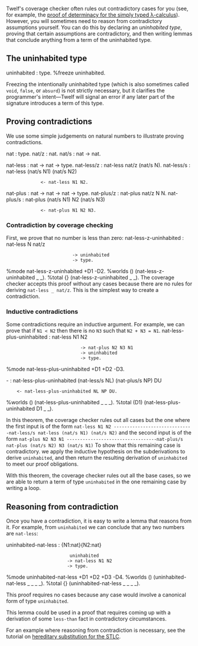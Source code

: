 Twelf's coverage checker often rules out contradictory cases for you (see, for example, the [[Uniqueness lemmas|proof of determinacy for the simply typed λ-calculus]]).  However, you will sometimes need to reason from contradictory assumptions yourself. You can do this by declaring an ''uninhabited type'', proving that certain assumptions are contradictory, and then writing lemmas that conclude anything from a term of the uninhabited type. 

== The uninhabited type ==

<twelf>uninhabited : type. 
%freeze uninhabited. 
</twelf>

Freezing the intentionally uninhabited type (which is also sometimes called <tt>void</tt>, <tt>false</tt>, or <tt>absurd</tt>) is not strictly necessary, but it clarifies the programmer's intent—Twelf will signal an error if any later part of the signature introduces a term of this type.

== Proving contradictions ==

We use some simple judgements on natural numbers to illustrate proving contradictions.

<twelf>
nat   : type. 
nat/z : nat.
nat/s : nat -> nat.

nat-less   : nat -> nat -> type.
nat-less/z : nat-less nat/z (nat/s N).
nat-less/s : nat-less (nat/s N1) (nat/s N2)
              <- nat-less N1 N2.

nat-plus   : nat -> nat -> nat -> type.
nat-plus/z : nat-plus nat/z N N.
nat-plus/s : nat-plus (nat/s N1) N2 (nat/s N3)
              <- nat-plus N1 N2 N3.
</twelf>

=== Contradiction by coverage checking ===

First, we prove that no number is less than zero:
<twelf check="true">
nat-less-z-uninhabited : nat-less N nat/z 
                          -> uninhabited
                          -> type.
%mode nat-less-z-uninhabited +D1 -D2.
%worlds () (nat-less-z-uninhabited _ _).
%total {} (nat-less-z-uninhabited _ _).
</twelf>
The coverage checker accepts this proof without any cases because there are no rules for deriving <tt>nat-less _ nat/z</tt>.  This is the simplest way to create a contradiction.  

=== Inductive contradictions ===

Some contradictions require an inductive argument.  For example, we can prove that if <tt>N1 < N2</tt> then there is no <tt>N3</tt> such that <tt>N2 + N3 = N1</tt>.
<twelf check="true">
nat-less-plus-uninhabited : nat-less N1 N2
                             -> nat-plus N2 N3 N1
                             -> uninhabited
                             -> type.
%mode nat-less-plus-uninhabited +D1 +D2 -D3.

- : nat-less-plus-uninhabited (nat-less/s NL) (nat-plus/s NP) DU
     <- nat-less-plus-uninhabited NL NP DU.

%worlds () (nat-less-plus-uninhabited _ _ _).
%total (D1) (nat-less-plus-uninhabited D1 _ _).
</twelf>

In this theorem, the coverage checker rules out all cases but the one where the first input is of the form
<code>
nat-less N1 N2
------------------------------nat-less/s
nat-less (nat/s N1) (nat/s N2)
</code>
and the second input is of the form
<code>
nat-plus N2 N3 N1
----------------------------------nat-plus/s
nat-plus (nat/s N2) N3 (nat/s N1)
</code>
To show that this remaining case is contradictory. we apply the inductive hypothesis on the subderivations to derive <tt>uninhabited</tt>, and then return the resulting derivation of <tt>uninhabited</tt> to meet our proof obligations.

With this theorem, the coverage checker rules out all the base cases, so we are able to return a term of type <tt>uninhabited</tt> in the one remaining case by writing a loop.

== Reasoning from contradiction ==

Once you have a contradiction, it is easy to write a lemma that reasons from it.  For example, from <tt>uninhabited</tt> we can conclude that any two numbers are <tt>nat-less</tt>:

<twelf check="true">
uninhabited-nat-less : {N1:nat}{N2:nat}
                         uninhabited
                        -> nat-less N1 N2
                        -> type.
%mode uninhabited-nat-less +D1 +D2 +D3 -D4.
%worlds () (uninhabited-nat-less _ _ _ _).
%total {} (uninhabited-nat-less _ _ _ _).
</twelf>

This proof requires no cases because any case would involve a canonical form of type <tt>uninhabited</tt>.

This lemma could be used in a proof that requires coming up with a derivation of some <tt>less-than</tt> fact in contradictory circumstances.  

For an example where reasoning from contradiction is necessary, see the tutorial on [[hereditary substitution for the STLC]].

{{tutorial}}